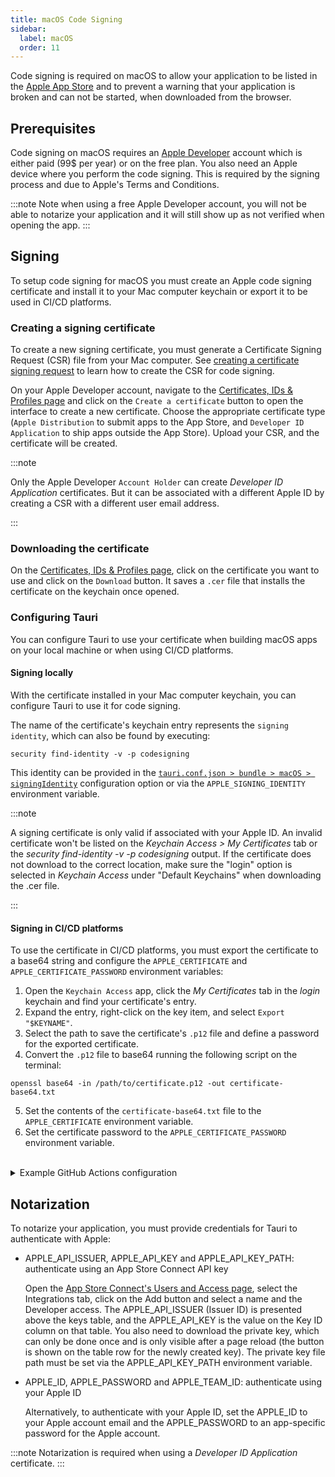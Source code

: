 ```yaml
---
title: macOS Code Signing
sidebar:
  label: macOS
  order: 11
---
```


Code signing is required on macOS to allow your application to be listed in the [Apple App Store] and to prevent a warning that your application is broken and can not be started, when downloaded from the browser.

## Prerequisites

Code signing on macOS requires an [Apple Developer] account which is either paid (99$ per year) or on the free plan. You also need an Apple device where you perform the code signing. This is required by the signing process and due to Apple's Terms and Conditions.

:::note
Note when using a free Apple Developer account, you will not be able to notarize your application and it will still show up as not verified when opening the app.
:::

## Signing

To setup code signing for macOS you must create an Apple code signing certificate and
install it to your Mac computer keychain or export it to be used in CI/CD platforms.

### Creating a signing certificate

To create a new signing certificate, you must generate a Certificate Signing Request (CSR) file from your Mac computer.
See [creating a certificate signing request] to learn how to create the CSR for code signing.

On your Apple Developer account, navigate to the [Certificates, IDs & Profiles page]
and click on the `Create a certificate` button to open the interface to create a new certificate.
Choose the appropriate certificate type (`Apple Distribution` to submit apps to the App Store, and `Developer ID Application` to ship apps outside the App Store).
Upload your CSR, and the certificate will be created.

:::note

Only the Apple Developer `Account Holder` can create _Developer ID Application_ certificates. But it can be associated with a different Apple ID by creating a CSR with a different user email address.

:::

### Downloading the certificate

On the [Certificates, IDs & Profiles page], click on the certificate you want to use and click on the `Download` button.
It saves a `.cer` file that installs the certificate on the keychain once opened.

### Configuring Tauri

You can configure Tauri to use your certificate when building macOS apps on your local machine or when using CI/CD platforms.

#### Signing locally

With the certificate installed in your Mac computer keychain, you can configure Tauri to use it for code signing.

The name of the certificate's keychain entry represents the `signing identity`, which can also be found by executing:

```
security find-identity -v -p codesigning
```

This identity can be provided in the [`tauri.conf.json > bundle > macOS > signingIdentity`] configuration option or
via the `APPLE_SIGNING_IDENTITY` environment variable.

:::note

A signing certificate is only valid if associated with your Apple ID.
An invalid certificate won't be listed on the _Keychain Access > My Certificates_ tab
or the _security find-identity -v -p codesigning_ output.
If the certificate does not download to the correct location, make sure the "login" option is selected in _Keychain Access_
under "Default Keychains" when downloading the .cer file.

:::

#### Signing in CI/CD platforms

To use the certificate in CI/CD platforms, you must export the certificate to a base64 string
and configure the `APPLE_CERTIFICATE` and `APPLE_CERTIFICATE_PASSWORD` environment variables:

1. Open the `Keychain Access` app, click the _My Certificates_ tab in the _login_ keychain and find your certificate's entry.
2. Expand the entry, right-click on the key item, and select `Export "$KEYNAME"`.
3. Select the path to save the certificate's `.p12` file and define a password for the exported certificate.
4. Convert the `.p12` file to base64 running the following script on the terminal:

```
openssl base64 -in /path/to/certificate.p12 -out certificate-base64.txt
```

5. Set the contents of the `certificate-base64.txt` file to the `APPLE_CERTIFICATE` environment variable.
6. Set the certificate password to the `APPLE_CERTIFICATE_PASSWORD` environment variable.

<br />

<details>
<summary>Example GitHub Actions configuration</summary>

Required secrets:

- `APPLE_ID` - Your Apple ID email
- `APPLE_ID_PASSWORD` - Your Apple ID password
- `APPLE_CERTIFICATE` - The base64 encoded `.p12` file
- `APPLE_CERTIFICATE_PASSWORD` - The password for your exported `.p12` file
- `KEYCHAIN_PASSWORD` - The password for your keychain

Check out the official GitHub guide to learn [how to set up secrets](https://docs.github.com/en/actions/security-for-github-actions/security-guides/using-secrets-in-github-actions#creating-secrets-for-a-repository).

```yaml
name: 'build'

on:
  push:
    branches:
      - main

jobs:
  build-macos:
    needs: prepare
    strategy:
      matrix:
        include:
          - args: '--target aarch64-apple-darwin'
            arch: 'silicon'
          - args: '--target x86_64-apple-darwin'
            arch: 'intel'
    runs-on: macos-latest
    env:
      APPLE_ID: ${{ secrets.APPLE_ID }}
      APPLE_ID_PASSWORD: ${{ secrets.APPLE_ID_PASSWORD }}
    steps:
      - name: Import Apple Developer Certificate
        env:
          APPLE_CERTIFICATE: ${{ secrets.APPLE_CERTIFICATE }}
          APPLE_CERTIFICATE_PASSWORD: ${{ secrets.APPLE_CERTIFICATE_PASSWORD }}
          KEYCHAIN_PASSWORD: ${{ secrets.KEYCHAIN_PASSWORD }}
        run: |
          echo $APPLE_CERTIFICATE | base64 --decode > certificate.p12
          security create-keychain -p "$KEYCHAIN_PASSWORD" build.keychain
          security default-keychain -s build.keychain
          security unlock-keychain -p "$KEYCHAIN_PASSWORD" build.keychain
          security import certificate.p12 -k build.keychain -P "$APPLE_CERTIFICATE_PASSWORD" -T /usr/bin/codesign
          security set-key-partition-list -S apple-tool:,apple:,codesign: -s -k "$KEYCHAIN_PASSWORD" build.keychain
          security find-identity -v -p codesigning build.keychain
      - name: Verify Certificate
        run: |
          CERT_INFO=$(security find-identity -v -p codesigning build.keychain | grep "Apple Development")
          CERT_ID=$(echo "$CERT_INFO" | awk -F'"' '{print $2}')
          echo "CERT_ID=$CERT_ID" >> $GITHUB_ENV
          echo "Certificate imported."
      - uses: tauri-apps/tauri-action@v0
        env:
          GITHUB_TOKEN: ${{ secrets.GITHUB_TOKEN }}
          APPLE_CERTIFICATE: ${{ secrets.APPLE_CERTIFICATE }}
          APPLE_CERTIFICATE_PASSWORD: ${{ secrets.APPLE_CERTIFICATE_PASSWORD }}
          APPLE_SIGNING_IDENTITY: ${{ env.CERT_ID }}
        with:
          args: ${{ matrix.args }}
```

</details>

## Notarization

To notarize your application, you must provide credentials for Tauri to authenticate with Apple:

- APPLE_API_ISSUER, APPLE_API_KEY and APPLE_API_KEY_PATH: authenticate using an App Store Connect API key

  Open the [App Store Connect's Users and Access page], select the Integrations tab, click on the Add button and select a name and the Developer access.
  The APPLE_API_ISSUER (Issuer ID) is presented above the keys table, and the APPLE_API_KEY is the value on the Key ID column on that table.
  You also need to download the private key, which can only be done once and is only visible after a page reload (the button is shown on the table row for the newly created key).
  The private key file path must be set via the APPLE_API_KEY_PATH environment variable.

- APPLE_ID, APPLE_PASSWORD and APPLE_TEAM_ID: authenticate using your Apple ID

  Alternatively, to authenticate with your Apple ID, set the APPLE_ID to your Apple account email and the APPLE_PASSWORD to an app-specific password for the Apple account.

:::note
Notarization is required when using a _Developer ID Application_ certificate.
:::

[Certificates]: https://developer.apple.com/account/resources/certificates/list
[Apple Developer]: https://developer.apple.com
[Apple App Store]: https://www.apple.com/app-store/
[App Store Connect's Users and Access page]: https://appstoreconnect.apple.com/access/users
[`tauri.conf.json > bundle > macOS > signingIdentity`]: /reference/config/#signingidentity
[creating a certificate signing request]: https://developer.apple.com/help/account/create-certificates/create-a-certificate-signing-request
[Certificates, IDs & Profiles page]: https://developer.apple.com/account/resources/certificates/list
